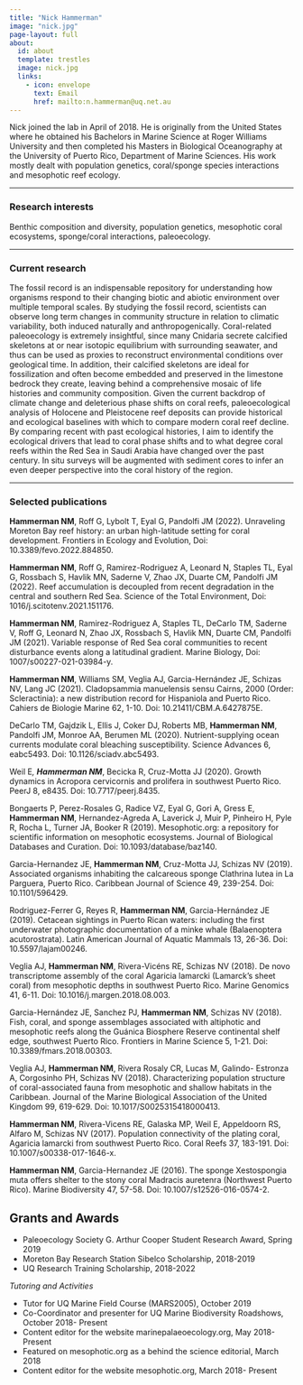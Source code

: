 ```yaml
---
title: "Nick Hammerman"
image: "nick.jpg"
page-layout: full
about:
  id: about
  template: trestles
  image: nick.jpg
  links:
    - icon: envelope
      text: Email
      href: mailto:n.hammerman@uq.net.au
---
```


Nick joined the lab in April of 2018. He is originally from the United States where he obtained his Bachelors in Marine Science at Roger Williams University and then completed his Masters in Biological Oceanography at the University of Puerto Rico, Department of Marine Sciences. His work mostly dealt with population genetics, coral/sponge species interactions and mesophotic reef ecology.

---

### Research interests

Benthic composition and diversity, population genetics, mesophotic coral ecosystems, sponge/coral interactions, paleoecology.

---

### Current research

The fossil record is an indispensable repository for understanding how organisms respond to their changing biotic and abiotic environment over multiple temporal scales. By studying the fossil record, scientists can observe long term changes in community structure in relation to climatic variability, both induced naturally and anthropogenically. Coral-related paleoecology is extremely insightful, since many Cnidaria secrete calcified skeletons at or near isotopic equilibrium with surrounding seawater, and thus can be used as proxies to reconstruct environmental conditions over geological time. In addition, their calcified skeletons are ideal for fossilization and often become embedded and preserved in the limestone bedrock they create, leaving behind a comprehensive mosaic of life histories and community composition. Given the current backdrop of climate change and deleterious phase shifts on coral reefs, paleoecological analysis of Holocene and Pleistocene reef deposits can provide historical and ecological baselines with which to compare modern coral reef decline. By comparing recent with past ecological histories, I aim to identify the ecological drivers that lead to coral phase shifts and to what degree coral reefs within the Red Sea in Saudi Arabia have changed over the past century. In situ surveys will be augmented with sediment cores to infer an even deeper perspective into the coral history of the region.

---

### Selected publications

**Hammerman NM**, Roff G, Lybolt T, Eyal G, Pandolfi JM (2022). Unraveling Moreton Bay reef history: an urban high-latitude setting for coral development. Frontiers in Ecology and Evolution, Doi: 10.3389/fevo.2022.884850.

**Hammerman NM**, Roff G, Ramirez-Rodriguez A, Leonard N, Staples TL, Eyal G, Rossbach S, Havlik MN, Saderne V, Zhao JX, Duarte CM, Pandolfi JM (2022). Reef accumulation is decoupled from recent degradation in the central and southern Red Sea. Science of the Total Environment, Doi: 1016/j.scitotenv.2021.151176.

**Hammerman NM**, Ramirez-Rodriguez A, Staples TL, DeCarlo TM, Saderne V, Roff G, Leonard N, Zhao JX, Rossbach S, Havlik MN, Duarte CM, Pandolfi JM (2021). Variable response of Red Sea coral communities to recent disturbance events along a latitudinal gradient. Marine Biology, Doi: 1007/s00227-021-03984-y.

**Hammerman NM**, Williams SM, Veglia AJ, Garcia-Hernández JE, Schizas NV, Lang JC (2021). Cladopsammia manuelensis sensu Cairns, 2000 (Order: Scleractinia): a new distribution record for Hispaniola and Puerto Rico. Cahiers de Biologie Marine 62, 1-10. Doi: 10.21411/CBM.A.6427875E.

DeCarlo TM, Gajdzik L, Ellis J, Coker DJ, Roberts MB, **Hammerman NM**, Pandolfi JM, Monroe AA, Berumen ML (2020). Nutrient-supplying ocean currents modulate coral bleaching susceptibility. Science Advances 6, eabc5493. Doi: 10.1126/sciadv.abc5493.

Weil E*, **Hammerman NM***, Becicka R, Cruz-Motta JJ (2020). Growth dynamics in Acropora cervicornis and prolifera in southwest Puerto Rico. PeerJ 8, e8435. Doi: 10.7717/peerj.8435.

Bongaerts P, Perez-Rosales G, Radice VZ, Eyal G, Gori A, Gress E, **Hammerman NM**, Hernandez-Agreda A, Laverick J, Muir P, Pinheiro H, Pyle R, Rocha L, Turner JA, Booker R (2019). Mesophotic.org: a repository for scientific information on mesophotic ecosystems. Journal of Biological Databases and Curation. Doi: 10.1093/database/baz140.

Garcia-Hernandez JE, **Hammerman NM**, Cruz-Motta JJ, Schizas NV (2019). Associated organisms inhabiting the calcareous sponge Clathrina lutea in La Parguera, Puerto Rico. Caribbean Journal of Science 49, 239-254. Doi: 10.1101/596429.

Rodriguez-Ferrer G, Reyes R, **Hammerman NM**, Garcia-Hernández JE (2019). Cetacean sightings in Puerto Rican waters: including the first underwater photographic documentation of a minke whale (Balaenoptera acutorostrata). Latin American Journal of Aquatic Mammals 13, 26-36. Doi: 10.5597/lajam00246.

Veglia AJ, **Hammerman NM**, Rivera-Vicéns RE, Schizas NV (2018). De novo transcriptome assembly of the coral Agaricia lamarcki (Lamarck’s sheet coral) from mesophotic depths in southwest Puerto Rico. Marine Genomics 41, 6-11. Doi: 10.1016/j.margen.2018.08.003.

Garcia-Hernández JE, Sanchez PJ, **Hammerman NM**, Schizas NV (2018). Fish, coral, and sponge assemblages associated with altiphotic and mesophotic reefs along the Guánica Biosphere Reserve continental shelf edge, southwest Puerto Rico. Frontiers in Marine Science 5, 1-21. Doi: 10.3389/fmars.2018.00303.

Veglia AJ, **Hammerman NM**, Rivera Rosaly CR, Lucas M, Galindo- Estronza A, Corgosinho PH, Schizas NV (2018). Characterizing population structure of coral-associated fauna from mesophotic and shallow habitats in the Caribbean. Journal of the Marine Biological Association of the United Kingdom 99, 619-629. Doi: 10.1017/S0025315418000413.

**Hammerman NM**, Rivera-Vicens RE, Galaska MP, Weil E, Appeldoorn RS, Alfaro M, Schizas NV (2017). Population connectivity of the plating coral, Agaricia lamarcki from southwest Puerto Rico. Coral Reefs 37, 183-191. Doi: 10.1007/s00338-017-1646-x.

**Hammerman NM**, Garcia-Hernandez JE (2016). The sponge Xestospongia muta offers shelter to the stony coral Madracis auretenra (Northwest Puerto Rico). Marine Biodiversity 47, 57-58. Doi: 10.1007/s12526-016-0574-2.

## Grants and Awards

- Paleoecology Society G. Arthur Cooper Student Research Award, Spring 2019
- Moreton Bay Research Station Sibelco Scholarship, 2018-2019
- UQ Research Training Scholarship, 2018-2022

*Tutoring and Activities*

- Tutor for UQ Marine Field Course (MARS2005), October 2019
- Co-Coordinator and presenter for UQ Marine Biodiversity Roadshows, October 2018- Present
- Content editor for the website marinepalaeoecology.org, May 2018- Present
- Featured on mesophotic.org as a behind the science editorial, March 2018
- Content editor for the website mesophotic.org, March 2018- Present